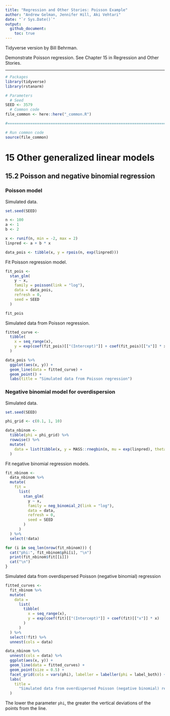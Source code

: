 ```yaml
---
title: "Regression and Other Stories: Poisson Example"
author: "Andrew Gelman, Jennifer Hill, Aki Vehtari"
date: "`r Sys.Date()`"
output:
  github_document:
    toc: true
---
```

Tidyverse version by Bill Behrman.

Demonstrate Poisson regression. See Chapter 15 in
Regression and Other Stories.

-------------

```r
# Packages
library(tidyverse)
library(rstanarm)

# Parameters
  # Seed
SEED <- 3579
  # Common code
file_common <- here::here("_common.R")

#===============================================================================

# Run common code
source(file_common)
```

# 15 Other generalized linear models

## 15.2 Poisson and negative binomial regression

### Poisson model

Simulated data.

```r
set.seed(SEED)

n <- 100
a <- 1
b <- 2

x <- runif(n, min = -2, max = 2)
linpred <- a + b * x

data_pois <- tibble(x, y = rpois(n, exp(linpred)))
```

Fit Poisson regression model.

```r
fit_pois <- 
  stan_glm(
    y ~ x,
    family = poisson(link = "log"),
    data = data_pois,
    refresh = 0,
    seed = SEED
  )

fit_pois
```

Simulated data from Poisson regression.

```r
fitted_curve <- 
  tibble(
    x = seq_range(x),
    y = exp(coef(fit_pois)[["(Intercept)"]] + coef(fit_pois)[["x"]] * x)
  )

data_pois %>% 
  ggplot(aes(x, y)) +
  geom_line(data = fitted_curve) +
  geom_point() +
  labs(title = "Simulated data from Poisson regression")
```

### Negative binomial model for overdispersion

Simulated data.

```r
set.seed(SEED)

phi_grid <- c(0.1, 1, 10)

data_nbinom <-
  tibble(phi = phi_grid) %>% 
  rowwise() %>% 
  mutate(
    data = list(tibble(x, y = MASS::rnegbin(n, mu = exp(linpred), theta = phi)))
  )
```

Fit negative binomial regression models.

```r
fit_nbinom <- 
  data_nbinom %>% 
  mutate(
    fit =
      list(
        stan_glm(
          y ~ x,
          family = neg_binomial_2(link = "log"),
          data = data,
          refresh = 0,
          seed = SEED
        )
      )
  ) %>%
  select(!data)

for (i in seq_len(nrow(fit_nbinom))) {
  cat("phi:", fit_nbinom$phi[i], "\n")
  print(fit_nbinom$fit[[i]])
  cat("\n")
}
```

Simulated data from overdispersed Poisson (negative binomial) regression

```r
fitted_curves <- 
  fit_nbinom %>% 
  mutate(
    data =
      list(
        tibble(
          x = seq_range(x), 
          y = exp(coef(fit)[["(Intercept)"]] + coef(fit)[["x"]] * x)
        )
      )
  ) %>% 
  select(!fit) %>% 
  unnest(cols = data)

data_nbinom %>% 
  unnest(cols = data) %>% 
  ggplot(aes(x, y)) +
  geom_line(data = fitted_curves) +
  geom_point(size = 0.5) +
  facet_grid(cols = vars(phi), labeller = labeller(phi = label_both)) +
  labs(
    title = 
      "Simulated data from overdispersed Poisson (negative binomial) regression"
  )
```

The lower the parameter `phi`, the greater the vertical deviations of the points from the line.

